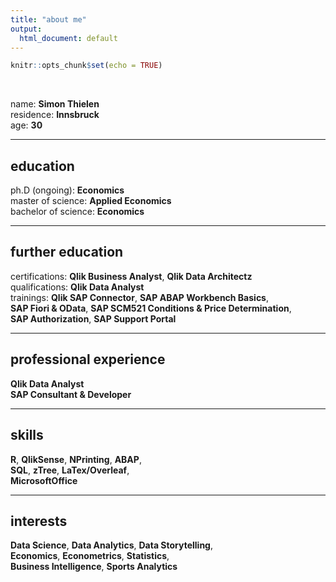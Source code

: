 ```yaml
---
title: "about me"
output: 
  html_document: default
---
```


```r
knitr::opts_chunk$set(echo = TRUE)
```

<br>

name: **Simon Thielen**  
residence: **Innsbruck**  
age: **30**  

*****************************************************

## education
ph.D (ongoing): **Economics**  
master of science: **Applied Economics**  
bachelor of science: **Economics**  

*****************************************************

## further education
certifications: **Qlik Business Analyst**, **Qlik Data Architectz**  
qualifications: **Qlik Data Analyst**  
trainings: **Qlik SAP Connector**, **SAP ABAP Workbench Basics**,  
 **SAP Fiori & OData**, **SAP SCM521 Conditions & Price Determination**,  
 **SAP Authorization**, **SAP Support Portal**

*****************************************************

## professional experience
**Qlik Data Analyst**  
**SAP Consultant & Developer**  

*****************************************************

## skills
**R**, **QlikSense**, **NPrinting**, **ABAP**,  
**SQL**, **zTree**, **LaTex/Overleaf**,  
**MicrosoftOffice**  

*****************************************************

## interests

**Data Science**, **Data Analytics**, **Data Storytelling**,  
**Economics**, **Econometrics**, **Statistics**,  
**Business Intelligence**, **Sports Analytics**  
